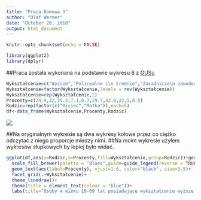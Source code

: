 ```yaml
---
title: "Praca Domowa 3"
author: "Olaf Werner"
date: "October 26, 2018"
output: html_document
---
```


```r
knitr::opts_chunk$set(echo = FALSE)
```

```r
library(ggplot2)
library(dplyr)
```
##Praca została wykonana na podstawie wykresu 8 z [GUSu](http://stat.gov.pl/obszary-tematyczne/edukacja/edukacja/ksztalcenie-doroslych-2016,3,3.html) 

```r
Wykształcenie=c("Wyższe","Policealne i\n średnie","Zasadnicze\n zawodowe","Co najwyżej\n podstawowe","Nieznane")
Wykształcenie=factor(Wykształcenie,levels = rev(Wykształcenie))
Wykształcenie=rep(Wykształcenie,2)
Procenty=c(24.9,32,35.3,7.1,0.7,29.7,42.8,22,5,0.5)
Rodzic=rep(factor(c("Ojciec","Matka")),each=5)
df<-data_frame(Wykształcenie,Procenty,Rodzic)
```
![](StaryWykres.png)

##Na oryginalnym wykresie są dwa wykresy kołowe przez co ciężko odczytać z niego proporcje miedzy nimi.
##Na moim wykresie użyłem wykresów słupkowych by lepiej było widać.


```r
ggplot(df,aes(x=Rodzic,y=Procenty,fill=Wykształcenie,group=Rodzic))+geom_bar(stat = "identity",position = position_dodge2())+
  scale_fill_brewer(palette = "Blues",guide=guide_legend(reverse = TRUE))+
  geom_text(aes(label=Procenty), vjust=1.6, color="black", size=3.5)+
  facet_grid(.~Wykształcenie)+
  theme_linedraw()+
  theme(title = element_text(colour = "blue"))+
  labs(title="Osoby w wieku 18-69 lat posiadające wykształcenie wyższe uczestniczące\n w kształceniu formalnym według poziomu wykształcenia rodziców w 2016 r.",x="",caption="Dane obarczone dużym błędem losowym")
  
  
```


